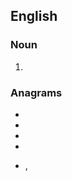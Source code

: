 ==English==

===Noun===
{{head|en|noun plural form}}

# {{plural of|tarse|lang=en}}

===Anagrams===
* {{l|en|assert}}
* {{l|en|asters}}
* {{l|en|setars}}
* {{l|en|stares}}
* {{l|en|tasers}}, {{l|en|Tasers}}
